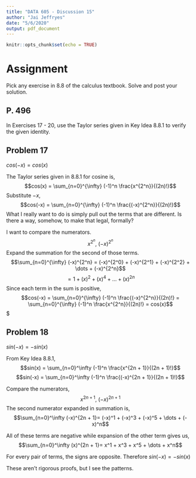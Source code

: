 ```yaml
---
title: "DATA 605 - Discussion 15"
author: "Jai Jeffryes"
date: "5/6/2020"
output: pdf_document
---
```


```r
knitr::opts_chunk$set(echo = TRUE)
```

# Assignment
Pick any exercise in 8.8 of the calculus textbook.  Solve and post your solution. 

## P. 496
In Exercises 17 - 20, use the Taylor series given in Key Idea 8.8.1 to verify the given identity.

## Problem 17
$cos(-x) = cos(x)$

The Taylor series given in 8.8.1 for cosine is,
$$cos(x) = \sum_{n=0}^{\infty} (-1)^n \frac{x^{2^n}}{(2n)!}$$
Substitute $-x$,
$$cos(-x) = \sum_{n=0}^{\infty} (-1)^n \frac{(-x)^{2^n}}{(2n)!}$$
What I really want to do is simply pull out the terms that are different. Is there a way, somehow, to make that legal, formally?

I want to compare the numerators.
$$x^{2^n},\ (-x)^{2^n}$$
Expand the summation for the second of those terms.
$$\sum_{n=0}^{\infty} (-x)^{2^n} = (-x)^{2^0} + (-x)^{2^1} + (-x)^{2^2} + \dots + (-x)^{2^n}$$
$$= 1 + (x)^{2} + (x)^{4} + \dots + (x)^{2n}$$
Since each term in the sum is positive,
$$cos(-x) = \sum_{n=0}^{\infty} (-1)^n \frac{(-x)^{2^n}}{(2n)!} = \sum_{n=0}^{\infty} (-1)^n \frac{x^{2^n}}{(2n)!} = cos(x)$$$

## Problem 18
$sin(-x) = -sin(x)$

From Key Idea 8.8.1,
$$sin(x) = \sum_{n=0}^\infty (-1)^n \frac{x^{2n + 1}}{(2n + 1)!}$$
$$sin(-x) = \sum_{n=0}^\infty (-1)^n \frac{(-x)^{2n + 1}}{(2n + 1)!}$$

Compare the numerators,
$$x^{2n + 1},\ (-x)^{2n + 1}$$
The second numerator expanded in summation is,
$$\sum_{n=0}^\infty (-x)^{2n + 1}= (-x)^1 + (-x)^3 + (-x)^5 + \dots + (-x)^n$$

All of these terms are negative while expansion of the other term gives us,
$$\sum_{n=0}^\infty (x)^{2n + 1}= x^1 + x^3 + x^5 + \dots + x^n$$

For every pair of terms, the signs are opposite. Therefore $sin(-x) = -sin(x)$

These aren't rigorous proofs, but I see the patterns.
